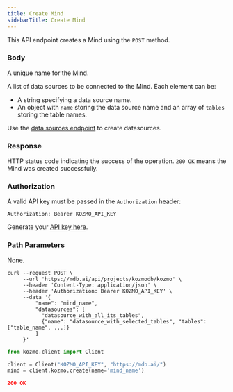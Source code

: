 ```yaml
---
title: Create Mind
sidebarTitle: Create Mind
---
```


This API endpoint creates a Mind using the `POST` method.

### Body

<ParamField body='name' type='string' required>

A unique name for the Mind.

</ParamField>

<ParamField body='datasources' type='array' required>

A list of data sources to be connected to the Mind. Each element can be:
- A string specifying a data source name.
- An object with `name` storing the data source name and an array of `tables` storing the table names.

Use the [data sources endpoint](/kozmo/rest_api/create_datasource) to create datasources.

</ParamField>

### Response

<ResponseField name="status" type="string" required>  

HTTP status code indicating the success of the operation. `200 OK` means the Mind was created successfully.

</ResponseField>

### Authorization

A valid API key must be passed in the `Authorization` header:

```
Authorization: Bearer KOZMO_API_KEY
```

Generate your [API key here](https://mdb.ai/apiKeys).

### Path Parameters

None.

<RequestExample>

```shell Shell
curl --request POST \
     --url 'https://mdb.ai/api/projects/kozmodb/kozmo' \
     --header 'Content-Type: application/json' \
     --header 'Authorization: Bearer KOZMO_API_KEY' \
     --data '{
         "name": "mind_name",
         "datasources": [
           "datasource_with_all_its_tables",
           {"name": "datasource_with_selected_tables", "tables": ["table_name", ...]}
         ]
     }'
```

```python Python
from kozmo.client import Client

client = Client("KOZMO_API_KEY", "https://mdb.ai/")
mind = client.kozmo.create(name='mind_name')
```

</RequestExample>

<ResponseExample>

```json Response
200 OK
```

</ResponseExample>
